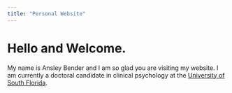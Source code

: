 ```yaml
---
title: "Personal Website"
---
```


# Hello and Welcome. 

My name is Ansley Bender and I am so glad you are visiting my website. I am currently a doctoral candidate in clinical psychology at the [University of South Florida](https://www.usf.edu/arts-sciences/departments/psychology/).
